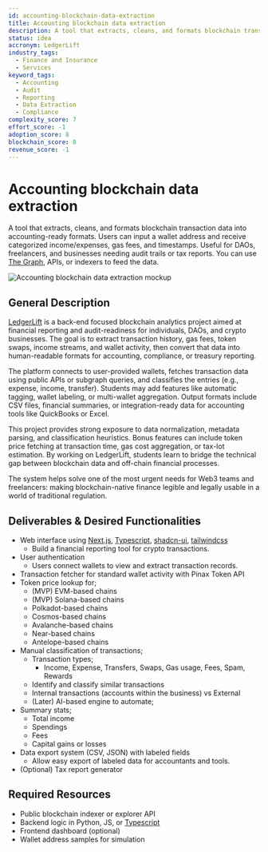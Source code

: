 ```yaml
---
id: accounting-blockchain-data-extraction
title: Accounting blockchain data extraction
description: A tool that extracts, cleans, and formats blockchain transaction data into accounting-ready formats. Users can input a wallet address and receive categorized income/expenses, gas fees, and timestamps. Useful for DAOs, freelancers, and businesses needing audit trails or tax reports. You can use [The Graph](https://thegraph.com/), APIs, or indexers to feed the data.
status: idea
accronym: LedgerLift
industry_tags:
  - Finance and Insurance
  - Services
keyword_tags:
  - Accounting
  - Audit
  - Reporting
  - Data Extraction
  - Compliance
complexity_score: 7
effort_score: -1
adoption_score: 8
blockchain_score: 8
revenue_score: -1
---
```



# Accounting blockchain data extraction

A tool that extracts, cleans, and formats blockchain transaction data into accounting-ready formats. Users can input a wallet address and receive categorized income/expenses, gas fees, and timestamps. Useful for DAOs, freelancers, and businesses needing audit trails or tax reports. You can use [The Graph](https://thegraph.com/), APIs, or indexers to feed the data.

![Accounting blockchain data extraction mockup](/images/project/accounting-blockchain-data-extraction.jpg)

## General Description

[LedgerLift](https://ledgerlift.monark.io) is a back-end focused blockchain analytics project aimed at financial reporting and audit-readiness for individuals, DAOs, and crypto businesses. The goal is to extract transaction history, gas fees, token swaps, income streams, and wallet activity, then convert that data into human-readable formats for accounting, compliance, or treasury reporting.

The platform connects to user-provided wallets, fetches transaction data using public APIs or subgraph queries, and classifies the entries (e.g., expense, income, transfer). Students may add features like automatic tagging, wallet labeling, or multi-wallet aggregation. Output formats include CSV files, financial summaries, or integration-ready data for accounting tools like QuickBooks or Excel.

This project provides strong exposure to data normalization, metadata parsing, and classification heuristics. Bonus features can include token price fetching at transaction time, gas cost aggregation, or tax-lot estimation. By working on LedgerLift, students learn to bridge the technical gap between blockchain data and off-chain financial processes.

The system helps solve one of the most urgent needs for Web3 teams and freelancers: making blockchain-native finance legible and legally usable in a world of traditional regulation.

## Deliverables & Desired Functionalities

- Web interface using [Next.js](https://nextjs.org/), [Typescript](https://www.typescriptlang.org/), [shadcn-ui](https://ui.shadcn.com/), [tailwindcss](https://tailwindcss.com/)
    - Build a financial reporting tool for crypto transactions.
- User authentication
    - Users connect wallets to view and extract transaction records.
- Transaction fetcher for standard wallet activity with Pinax Token API
- Token price lookup for;
    - (MVP) EVM-based chains
    - (MVP) Solana-based chains
    - Polkadot-based chains
    - Cosmos-based chains
    - Avalanche-based chains
    - Near-based chains
    - Antelope-based chains
- Manual classification of transactions;
    - Transaction types;
        - Income, Expense, Transfers, Swaps, Gas usage, Fees, Spam, Rewards
    - Identify and classify similar transactions
    - Internal transactions (accounts within the business) vs External
    - (Later) AI-based engine to automate;
- Summary stats;
    - Total income
    - Spendings
    - Fees
    - Capital gains or losses
- Data export system (CSV, JSON) with labeled fields
    - Allow easy export of labeled data for accountants and tools.
- (Optional) Tax report generator

## Required Resources

- Public blockchain indexer or explorer API
- Backend logic in Python, JS, or [Typescript](https://www.typescriptlang.org/)
- Frontend dashboard (optional)
- Wallet address samples for simulation
